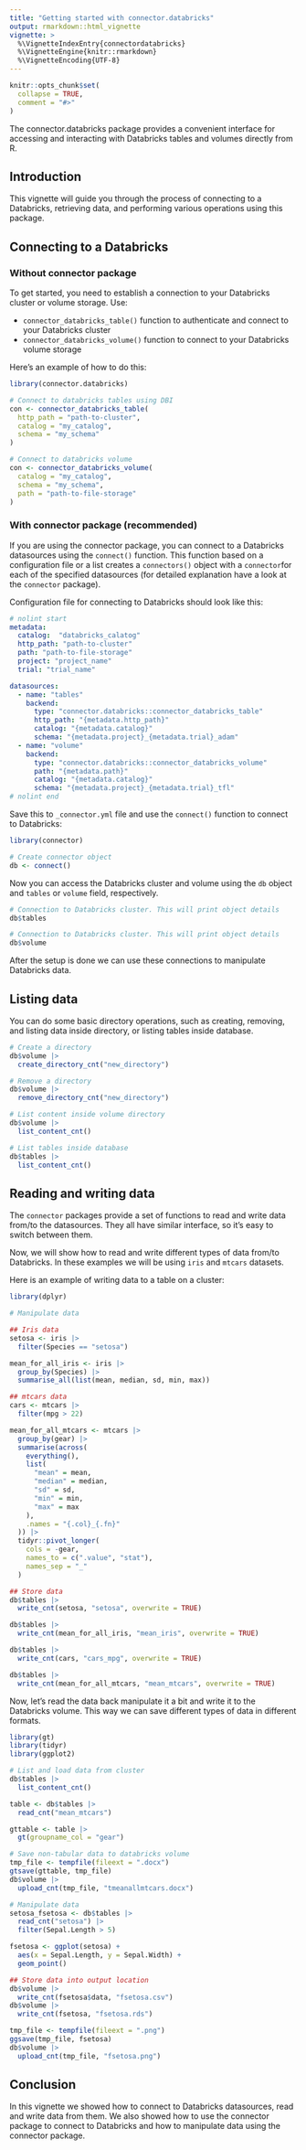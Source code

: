 ```yaml
---
title: "Getting started with connector.databricks"
output: rmarkdown::html_vignette
vignette: >
  %\VignetteIndexEntry{connectordatabricks}
  %\VignetteEngine{knitr::rmarkdown}
  %\VignetteEncoding{UTF-8}
---
```


```r
knitr::opts_chunk$set(
  collapse = TRUE,
  comment = "#>"
)
```

The connector.databricks package provides a convenient interface for accessing and
interacting with Databricks tables and volumes directly from R.


## Introduction
This vignette will guide you through the process of connecting to a Databricks,
retrieving data, and performing various operations using this package.

## Connecting to a Databricks
### Without connector package

To get started, you need to establish a connection to your Databricks cluster
or volume storage. Use:

* `connector_databricks_table()` function to authenticate and connect to your Databricks cluster
* `connector_databricks_volume()` function to connect to your Databricks volume storage

Here's an example of how to do this:

```r
library(connector.databricks)

# Connect to databricks tables using DBI
con <- connector_databricks_table(
  http_path = "path-to-cluster",
  catalog = "my_catalog",
  schema = "my_schema"
)

# Connect to databricks volume
con <- connector_databricks_volume(
  catalog = "my_catalog",
  schema = "my_schema",
  path = "path-to-file-storage"
)
```

### With connector package (recommended)

If you are using the connector package, you can connect to a Databricks datasources
using the `connect()` function. This function based on a configuration file or
a list creates a `connectors()` object with a `connector`for each of the
specified datasources (for detailed explanation have a look at the `connector` package).

Configuration file for connecting to Databricks should look like this:

```yaml
# nolint start
metadata:
  catalog:  "databricks_calatog"
  http_path: "path-to-cluster"
  path: "path-to-file-storage"
  project: "project_name"
  trial: "trial_name"

datasources:
  - name: "tables"
    backend:
      type: "connector.databricks::connector_databricks_table"
      http_path: "{metadata.http_path}"
      catalog: "{metadata.catalog}"
      schema: "{metadata.project}_{metadata.trial}_adam"
  - name: "volume"
    backend:
      type: "connector.databricks::connector_databricks_volume"
      path: "{metadata.path}"
      catalog: "{metadata.catalog}"
      schema: "{metadata.project}_{metadata.trial}_tfl"
# nolint end
```

Save this to `_connector.yml` file and use the `connect()` function to connect
to Databricks:

```r
library(connector)

# Create connector object
db <- connect()
```

Now you can access the Databricks cluster and volume using the `db` object and
`tables` or `volume` field, respectively.


```r
# Connection to Databricks cluster. This will print object details
db$tables

# Connection to Databricks cluster. This will print object details
db$volume
```

After the setup is done we can use these connections to manipulate Databricks data.

## Listing data

You can do some basic directory operations, such as creating, removing, and listing
data inside directory, or listing tables inside database.

```r
# Create a directory
db$volume |>
  create_directory_cnt("new_directory")

# Remove a directory
db$volume |>
  remove_directory_cnt("new_directory")

# List content inside volume directory
db$volume |>
  list_content_cnt()

# List tables inside database
db$tables |>
  list_content_cnt()
```


## Reading and writing data

The `connector` packages provide a set of functions to read and write data from/to
the datasources. They all have similar interface, so it's easy to switch between
them.

Now, we will show how to read and write different types of data from/to Databricks.
In these examples we will be using `iris` and `mtcars` datasets.

Here is an example of writing data to a table on a cluster:

```r
library(dplyr)

# Manipulate data

## Iris data
setosa <- iris |>
  filter(Species == "setosa")

mean_for_all_iris <- iris |>
  group_by(Species) |>
  summarise_all(list(mean, median, sd, min, max))

## mtcars data
cars <- mtcars |>
  filter(mpg > 22)

mean_for_all_mtcars <- mtcars |>
  group_by(gear) |>
  summarise(across(
    everything(),
    list(
      "mean" = mean,
      "median" = median,
      "sd" = sd,
      "min" = min,
      "max" = max
    ),
    .names = "{.col}_{.fn}"
  )) |>
  tidyr::pivot_longer(
    cols = -gear,
    names_to = c(".value", "stat"),
    names_sep = "_"
  )

## Store data
db$tables |>
  write_cnt(setosa, "setosa", overwrite = TRUE)

db$tables |>
  write_cnt(mean_for_all_iris, "mean_iris", overwrite = TRUE)

db$tables |>
  write_cnt(cars, "cars_mpg", overwrite = TRUE)

db$tables |>
  write_cnt(mean_for_all_mtcars, "mean_mtcars", overwrite = TRUE)
```

Now, let's read the data back manipulate it a bit and write it to the Databricks
volume. This way we can save different types of data in different formats.

```r
library(gt)
library(tidyr)
library(ggplot2)

# List and load data from cluster
db$tables |>
  list_content_cnt()

table <- db$tables |>
  read_cnt("mean_mtcars")

gttable <- table |>
  gt(groupname_col = "gear")

# Save non-tabular data to databricks volume
tmp_file <- tempfile(fileext = ".docx")
gtsave(gttable, tmp_file)
db$volume |>
  upload_cnt(tmp_file, "tmeanallmtcars.docx")

# Manipulate data
setosa_fsetosa <- db$tables |>
  read_cnt("setosa") |>
  filter(Sepal.Length > 5)

fsetosa <- ggplot(setosa) +
  aes(x = Sepal.Length, y = Sepal.Width) +
  geom_point()

## Store data into output location
db$volume |>
  write_cnt(fsetosa$data, "fsetosa.csv")
db$volume |>
  write_cnt(fsetosa, "fsetosa.rds")

tmp_file <- tempfile(fileext = ".png")
ggsave(tmp_file, fsetosa)
db$volume |>
  upload_cnt(tmp_file, "fsetosa.png")
```

## Conclusion

In this vignette we showed how to connect to Databricks datasources, read and write
data from them. We also showed how to use the connector package to connect to
Databricks and how to manipulate data using the connector package.
